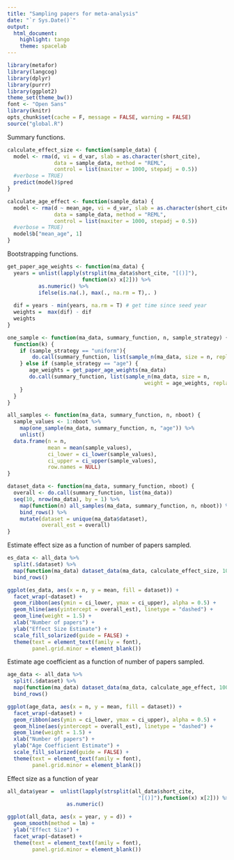 ```yaml
---
title: "Sampling papers for meta-analysis"
date: "`r Sys.Date()`"
output:
  html_document:
    highlight: tango
    theme: spacelab
---
```


```r
library(metafor)
library(langcog)
library(dplyr)
library(purrr)
library(ggplot2)
theme_set(theme_bw())
font <- "Open Sans"
library(knitr)
opts_chunk$set(cache = F, message = FALSE, warning = FALSE)
source("global.R")
```

Summary functions.
```r
calculate_effect_size <- function(sample_data) {
  model <- rma(d, vi = d_var, slab = as.character(short_cite),
               data = sample_data, method = "REML",
               control = list(maxiter = 1000, stepadj = 0.5))
  #verbose = TRUE)
  predict(model)$pred
}

calculate_age_effect <- function(sample_data) {
  model <- rma(d ~ mean_age, vi = d_var, slab = as.character(short_cite),
               data = sample_data, method = "REML",
               control = list(maxiter = 1000, stepadj = 0.5))
  #verbose = TRUE)
  model$b["mean_age", 1]
}
```

Bootstrapping functions.
```r
get_paper_age_weights <- function(ma_data) {
  years = unlist(lapply(strsplit(ma_data$short_cite, "[()]"),
                        function(x) x[2])) %>%
          as.numeric() %>%
          ifelse(is.na(.), max(., na.rm = T),. )
  
  dif = years - min(years, na.rm = T) # get time since seed year
  weights =  max(dif) - dif
  weights
}

one_sample <- function(ma_data, summary_function, n, sample_strategy) {
  function(k) {
    if (sample_strategy == "uniform"){
        do.call(summary_function, list(sample_n(ma_data, size = n, replace = F)))
    } else if (sample_strategy == "age") {
       age_weights = get_paper_age_weights(ma_data)
       do.call(summary_function, list(sample_n(ma_data, size = n,
                                            weight = age_weights, replace = T)))
    }
  }
}

all_samples <- function(ma_data, summary_function, n, nboot) {
  sample_values <- 1:nboot %>%
    map(one_sample(ma_data, summary_function, n, "age")) %>%
    unlist()
  data.frame(n = n,
             mean = mean(sample_values),
             ci_lower = ci_lower(sample_values),
             ci_upper = ci_upper(sample_values),
             row.names = NULL)
}

dataset_data <- function(ma_data, summary_function, nboot) {
  overall <- do.call(summary_function, list(ma_data))
  seq(10, nrow(ma_data), by = 1) %>%
    map(function(n) all_samples(ma_data, summary_function, n, nboot)) %>%
    bind_rows() %>%
    mutate(dataset = unique(ma_data$dataset),
           overall_est = overall)
}
```

Estimate effect size as a function of number of papers sampled.
```r
es_data <- all_data %>%
  split(.$dataset) %>%
  map(function(ma_data) dataset_data(ma_data, calculate_effect_size, 100)) %>%
  bind_rows()
```

```r
ggplot(es_data, aes(x = n, y = mean, fill = dataset)) +
  facet_wrap(~dataset) +
  geom_ribbon(aes(ymin = ci_lower, ymax = ci_upper), alpha = 0.5) +
  geom_hline(aes(yintercept = overall_est), linetype = "dashed") +
  geom_line(weight = 1.5) +
  xlab("Number of papers") +
  ylab("Effect Size Estimate") +
  scale_fill_solarized(guide = FALSE) +
  theme(text = element_text(family = font),
        panel.grid.minor = element_blank())
```

Estimate age coefficient as a function of number of papers sampled.
```r
age_data <- all_data %>%
  split(.$dataset) %>%
  map(function(ma_data) dataset_data(ma_data, calculate_age_effect, 100)) %>%
  bind_rows()
```

```r
ggplot(age_data, aes(x = n, y = mean, fill = dataset)) +
  facet_wrap(~dataset) +
  geom_ribbon(aes(ymin = ci_lower, ymax = ci_upper), alpha = 0.5) +
  geom_hline(aes(yintercept = overall_est), linetype = "dashed") +
  geom_line(weight = 1.5) +
  xlab("Number of papers") +
  ylab("Age Coefficient Estimate") +
  scale_fill_solarized(guide = FALSE) +
  theme(text = element_text(family = font),
        panel.grid.minor = element_blank())
```

Effect size as a function of year
```r
all_data$year =  unlist(lapply(strsplit(all_data$short_cite,
                                          "[()]"),function(x) x[2])) %>%
                   as.numeric()

ggplot(all_data, aes(x = year, y = d)) + 
  geom_smooth(method = lm) +
  ylab("Effect Size") +
  facet_wrap(~dataset) +
  theme(text = element_text(family = font),
        panel.grid.minor = element_blank())
```
